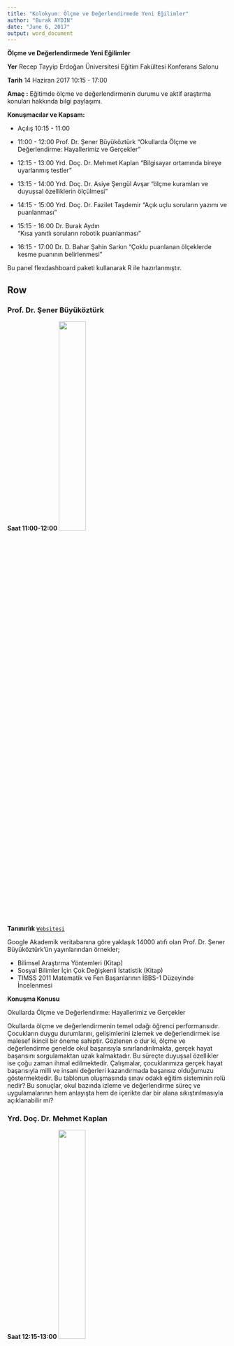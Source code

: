```yaml
---
title: "Kolokyum: Ölçme ve Değerlendirmede Yeni Eğilimler"
author: "Burak AYDIN"
date: "June 6, 2017"
output: word_document
---
```



  **Ölçme ve Değerlendirmede Yeni Eğilimler**

**Yer** Recep Tayyip Erdoğan Üniversitesi Eğitim Fakültesi Konferans Salonu

**Tarih** 14 Haziran 2017 10:15 - 17:00

**Amaç :**  Eğitimde ölçme ve değerlendirmenin durumu ve aktif araştırma konuları hakkında bilgi paylaşımı.

**Konuşmacılar ve Kapsam:** 

- Açılış 10:15 - 11:00

- 11:00 - 12:00 Prof. Dr. Şener Büyüköztürk
"Okullarda Ölçme ve Değerlendirme: Hayallerimiz ve Gerçekler"

- 12:15 - 13:00  Yrd. Doç. Dr. Mehmet Kaplan 
"Bilgisayar ortamında bireye uyarlanmış testler"

- 13:15 - 14:00  Yrd. Doç. Dr. Asiye Şengül Avşar 
"ölçme kuramları ve duyuşsal özelliklerin ölçülmesi"

- 14:15 - 15:00  Yrd. Doç. Dr. Fazilet Taşdemir 
"Açık uçlu soruların yazımı ve puanlanması" 

- 15:15 - 16:00 Dr. Burak Aydın  
"Kısa yanıtlı soruların robotik puanlanması"

- 16:15 - 17:00 Dr. D. Bahar Şahin Sarkın
"Çoklu puanlanan ölçeklerde kesme puanının belirlenmesi"

Bu panel flexdashboard paketi kullanarak R ile hazırlanmıştır.

   
Row 
-------------------------------------
### **Prof. Dr. Şener Büyüköztürk** {data-height=800}
**Saat 11:00-12:00 **
<img src="img/buyukoz.png" style="width:35%"></img>

**Tanınırlık**
[`Websitesi`](http://senerbuyukozturk.com.tr)

Google Akademik veritabanına göre yaklaşık 14000 atıfı olan Prof. Dr. Şener Büyüköztürk'ün yayınlarından örnekler;

- Bilimsel Araştırma Yöntemleri (Kitap)
- Sosyal Bilimler İçin Çok Değişkenli İstatistik (Kitap)
- TIMSS 2011 Matematik ve Fen Başarılarının İBBS-1 Düzeyinde İncelenmesi


**Konuşma Konusu**

Okullarda Ölçme ve Değerlendirme: Hayallerimiz ve Gerçekler

Okullarda ölçme ve değerlendirmenin temel odağı öğrenci performansıdır. Çocukların duygu durumlarını, gelişimlerini izlemek ve değerlendirmek ise malesef ikincil bir öneme sahiptir. Gözlenen o dur ki, ölçme ve değerlendirme genelde okul başarısıyla sınırlandırılmakta, gerçek hayat başarısını sorgulamaktan uzak kalmaktadır. Bu süreçte duyuşsal özellikler ise çoğu zaman ihmal edilmektedir. Çalışmalar, çocuklarımıza gerçek hayat başarısıyla milli ve insani değerleri kazandırmada başarısız olduğumuzu göstermektedir. Bu tablonun oluşmasında sınav odaklı eğitim sisteminin rolü nedir? Bu sonuçlar, okul bazında izleme ve değerlendirme süreç ve uygulamalarının hem anlayışta hem de içerikte dar bir alana sıkıştırılmasıyla açıklanabilir mi? 

### **Yrd. Doç. Dr. Mehmet Kaplan** {data-height=800}
**Saat 12:15-13:00**
<img src="img/kaplan.png" style="width:35%"></img>

**Tanınırlık**
[`Websitesi`](http://www.mhmtkpln.com/)

Şu an ÖSYM'de görev yapan Rutgers doktoralı Mehmet hocamızın yayın başlıkları

- Bilişsel tanı uygulamaları
- Nitelikli soru yazımı
- Bireye uyarlanmış sınavlar


**Konuşma Konusu**

Bilgisayar ortamında bireye uyarlanmış testler (BOBUT), teknolojinin de gelişmesiyle birlikte eğitimde ve psikolojide ölçme ve değerlendirme alanında kullanımı hızla artmıştır. BOBUT'un en önemli avantajlarından biri, bireylerin bir konudaki yetenek seviyeleri hakkında daha kısa test uzunluğu ile daha kesin ölçmeye olanak sağlamasıdır. Bu konuşmada BOBUT'un bileşenleri, kağıt-kalem testlerle avantajlarının karşılaştırılması ve olası yeni araştırma konuları hakkında kısa bir özet verilecektir.

### **Yrd. Doç. Dr. Asiye Şengül Avşar** {data-height=800}
**Saat 13:15-14:00**
<img src="img/asiye.png" style="width:35%"></img>

**Tanınırlık**
[`Websitesi`](http://rteueod.wixsite.com/rteueod)


**Konuşma Konusu**

Eğitimde ve psikolojide bireyler hakkında önemli kararlar vermede kullanılan ölçme araçlarının psikometrik özelliklerinin araştırılması, ölçme ve değerlendirme uygulamalarında çok önemli bir yere sahiptir. Ölçme araçlarının psikometrik özellikleri çeşitli ölçme kuramlarına göre belirlenmektedir. Bu konuşmada ölçme kuramları tanıtılacak ve duyuşsal özelliklerin ölçülmesi üzerinde durulacaktır.


Row 
-------------------------------------

### **Yrd. Doç. Dr.Fazilet Taşdemir** {data-height=800}
**Saat 14:15 - 15:00**
<img src="img/fazilet.png" style="width:35%"></img>

**Tanınırlık**
[`Websitesi`](https://egitimetkinlikleri.wordpress.com/bolumlerimizden/egitim-bilimleri-bolumunden/fazilet-tasdemir/)


**Konuşma Konusu**

Üst düzey zihinsel becerilerin ortaya çıkarılması amacı ile kullanılan açık uçlu soruların kazanımlara uygun yazımı, soruların dereceli puanlama anahtarı (Rubrik) geliştirerek puanlanması, objektif ölçmeler için ölçme aracından ve ölçmeciden kaynaklanan hataların azaltılması ile ilgili bir paylaşımda bulunulacaktır.



### **Dr. Burak Aydın** {data-height=800}
**Saat 15:15- 16:00**
<img src="img/aydin.png" style="width:35%"></img>

**Tanınırlık**
[`Websitesi`](https://www.aydinburak.net/)

**Konuşma Konusu**

Üst düzey davranışların ölçmesinin gerektiği durumlarda; kısa yanıtlı soruların etkin bir şekilde kullanılabilmesi, çoktan seçmeli sorularla üst düzey becerileri ölçmede karşılaşılan zorluklar ya da olanaksızlıkları aşmada yardımcı olabilir. Ancak özellikle geniş ölçekli sınavlarda üst düzey becerileri ölçmek için kullanılabilecek kısa yanıtlı soruların önemli bir sınırlılığı bulunmaktadır. Bu sınırlılık; kısa yanıtlı sınavların sorularına verilen yanıtların puanlanmasının uzman kişiler tarafından yapıldığında zaman ve emek bakımından ekonomik olmamasıdır. Söz konusu olan bu sınırlılık; kısa yanıtlı testlerin sorularının yanıt kümesinin sınırlı olması özelliğine dayalı olarak, sorularının puanlanmasında teknolojik gelişmelerin kullanılmasıyla ortadan kaldırılabilir. 


### **Dr. D. Bahar Şahin Sarkın** {data-height=800}
**Saat 16:15- 17:00**
<img src="img/dondu.png" style="width:35%"></img>

**Tanınırlık**
[`Websitesi`](http://aves.erdogan.edu.tr/bahar.sahin/)

**Konuşma Konusu**

Çoklu puanlanan ölçeklerde kesme puanının belirlenmesi :Bireylerin çoklu puanlanan ölçeğin tepki düzeylerine göre sınıflandırılması ve yapılan sınıflandırmaların doğruluğunun sınanmaması tartışma konusu olarak belirlenmiştir. Farklı yöntemlerle ölçeklerin kesme puanı belirlenerek bireyleri sınıflandırma konusunda farklı bir bakış açısı sunulmaya çalışılacaktır.

